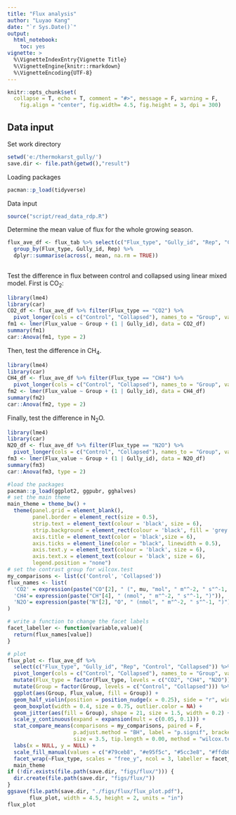 ```yaml
---
title: "Flux analysis"
author: "Luyao Kang"
date: "`r Sys.Date()`"
output:
  html_notebook:
    toc: yes
vignette: >
  %\VignetteIndexEntry{Vignette Title}
  %\VignetteEngine{knitr::rmarkdown}
  %\VignetteEncoding{UTF-8}
---
```

```r
knitr::opts_chunk$set(
  collapse = T, echo = T, comment = "#>", message = F, warning = F,
	fig.align = "center", fig.width= 4.5, fig.height = 3, dpi = 300)
```

## Data input
Set work directory
```r
setwd('e:/thermokarst_gully/')
save.dir <- file.path(getwd(),"result")
```

Loading packages
```r
pacman::p_load(tidyverse)
```

Data input
```r
source("script/read_data_rdp.R")
```

Determine the mean value of flux for the whole growing season.
```r
flux_ave_df <- flux_tab %>% select(c("Flux_type", "Gully_id", "Rep", "Control", "Collapsed")) %>%
  group_by(Flux_type, Gully_id, Rep) %>%
  dplyr::summarise(across(, mean, na.rm = TRUE))
  
```

Test the difference in flux between control and collapsed using linear mixed model. First is CO<sub>2</sub>:
```r
library(lme4)
library(car)
CO2_df <- flux_ave_df %>% filter(Flux_type == "CO2") %>%
  pivot_longer(cols = c("Control", "Collapsed"), names_to = "Group", values_to = "Flux_value")
fm1 <- lmer(Flux_value ~ Group + (1 | Gully_id), data = CO2_df)
summary(fm1)
car::Anova(fm1, type = 2)
```
Then, test the difference in CH<sub>4</sub>.
```r
library(lme4)
library(car)
CH4_df <- flux_ave_df %>% filter(Flux_type == "CH4") %>%
  pivot_longer(cols = c("Control", "Collapsed"), names_to = "Group", values_to = "Flux_value")
fm2 <- lmer(Flux_value ~ Group + (1 | Gully_id), data = CH4_df)
summary(fm2)
car::Anova(fm2, type = 2)
```
Finally, test the difference in N<sub>2</sub>O.
```r
library(lme4)
library(car)
N2O_df <- flux_ave_df %>% filter(Flux_type == "N2O") %>%
  pivot_longer(cols = c("Control", "Collapsed"), names_to = "Group", values_to = "Flux_value")
fm3 <- lmer(Flux_value ~ Group + (1 | Gully_id), data = N2O_df)
summary(fm3)
car::Anova(fm3, type = 2)
```

```r
#load the packages
pacman::p_load(ggplot2, ggpubr, gghalves)
# set the main theme
main_theme = theme_bw() + 
  theme(panel.grid = element_blank(),
        panel.border = element_rect(size = 0.5),
        strip.text = element_text(colour = 'black', size = 6),
        strip.background = element_rect(colour = 'black', fill = 'grey'),
        axis.title = element_text(color = 'black',size = 6),
        axis.ticks = element_line(color = "black", linewidth = 0.5),
        axis.text.y = element_text(colour = 'black', size = 6),
        axis.text.x = element_text(colour = 'black', size = 6),
        legend.position = "none")
# set the contrast group for wilcox.test
my_comparisons <- list(c('Control', 'Collapsed'))
flux_names <- list(
  'CO2' = expression(paste("CO"[2], " (", mu, "mol", " m"^-2, " s"^-1, ")")),
  'CH4'= expression(paste("CH"[4], " (nmol", " m"^-2, " s"^-1, ")")),
  'N2O'= expression(paste("N"[2], "O", " (nmol", " m"^-2, " s"^-1, ")"))
)

# write a function to change the facet labels
facet_labeller <- function(variable,value){
  return(flux_names[value])
}

# plot
flux_plot <- flux_ave_df %>%
  select(c("Flux_type", "Gully_id", "Rep", "Control", "Collapsed")) %>%
  pivot_longer(cols = c("Control", "Collapsed"), names_to = "Group", values_to = "Flux_value") %>% 
  mutate(Flux_type = factor(Flux_type, levels = c("CO2", "CH4", "N2O"))) %>%
  mutate(Group = factor(Group, levels = c("Control", "Collapsed"))) %>%
  ggplot(aes(Group, Flux_value, fill = Group)) +
  geom_half_violin(position = position_nudge(x = 0.25), side = "r", width = 0.8, color = NA) +
  geom_boxplot(width = 0.4, size = 0.75, outlier.color = NA) +
  geom_jitter(aes(fill = Group), shape = 21, size = 1.5, width = 0.2) +
  scale_y_continuous(expand = expansion(mult = c(0.05, 0.1))) +
  stat_compare_means(comparisons = my_comparisons, paired = F,
                     p.adjust.method = "BH", label = "p.signif", bracket.size = 0.3,
                     size = 3.5, tip.length = 0.00, method = "wilcox.test") +
  labs(x = NULL, y = NULL) +
  scale_fill_manual(values = c("#79ceb8", "#e95f5c", "#5cc3e8", "#ffdb00")) +
  facet_wrap(~Flux_type, scales = "free_y", ncol = 3, labeller = facet_labeller) +
  main_theme
if (!dir.exists(file.path(save.dir, "figs/flux/"))) {
  dir.create(file.path(save.dir, "figs/flux/"))
}
ggsave(file.path(save.dir, "./figs/flux/flux_plot.pdf"),
       flux_plot, width = 4.5, height = 2, units = "in")
flux_plot
```